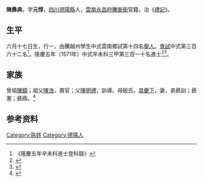{{明清人物信息框
| 姓名 = 陳彞典
| 原名 =
| 圖片名稱= 
| 圖片大小 =
| 圖片說明 = 
| 最高職務 =
| 國家 = 大明 
| 爵位 =
| 籍貫 = [[四川|四川]][[德阳县_(唐朝)|德陽縣]]
| 族裔 = 
| 字號 = 
| 諡號 =
| 出生日期 = 六月十七日
| 出生地點 =
| 逝世日期 = 卒年不詳 
| 逝世地點 =
| 墓葬 =
| 配偶 = 
| 親屬 = 曾祖[[陳鏡|陳鏡]]，祖[[陳浩|陳浩]]，父[[陳明禮|陳明禮]]，母殷氏
| 出身 =
* 隆慶五年辛未科同進士出身
| 經歷 =
| 著作 = 
}}
'''陳彞典'''{{BD|1547年||？年||}}，字'''元惇'''，[[四川|四川]][[德阳县_(唐朝)|德陽縣]]人，[[雲南|雲南]][[永昌府|永昌府]][[騰衝衛|騰衝衛]]官籍，治《[[禮記|禮記]]》。

== 生平 ==
六月十七日生，行一，由騰越州學生中式雲南鄉試第十四名[[舉人|舉人]]。[[會試|會試]]中式第三百六十二名<ref>《隆慶五年辛未科進士登科錄》</ref>。隆慶五年（1571年）中式辛未科三甲第三百一十名進士<ref>{{Cite book|title=《皇明贡举考》卷五|last=（明）[[张朝瑞|张朝瑞]]|first=|publisher=《续修四库全书》史部第828册|year=|isbn=|location=|pages=}}</ref><ref>{{Cite book|title=贡举志五种 上|last=鲁小俊，江俊伟著|first=|publisher=武汉：武汉大学出版社|year=2009|isbn=978-7-307-07043-1|location=|pages=}}</ref>。

== 家族 ==
曾祖[[陳鏡|陳鏡]]；祖父[[陳浩|陳浩]]，壽官；父[[陳明禮|陳明禮]]，訓導。母殷氏。[[具慶下|具慶下]]，妻，弟彞訓；彞憲；彞鼎。<ref>{{Cite book|title=天一阁藏明代科举录选刊 登科录 点校本|last=龚延明主编|first=|publisher=宁波出版社|year=2016|isbn=978-7-5526-2320-8|location=宁波|pages=|quote=《天一閣藏明代科舉錄選刊.登科錄》之《隆慶五年辛未科登科錄》}}</ref>

== 参考资料 ==
{{reflist}}

{{隆慶五年辛未科殿试金榜}}

{{Authority control}}

{{DEFAULTSORT:C}}
[[Category:陈姓|Category:陈姓]]
[[Category:德陽人|Category:德陽人]]


{{明朝人物小作品}}